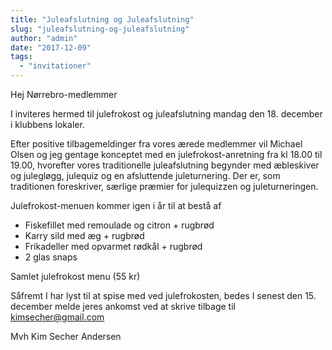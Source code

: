 ```yaml
---
title: "Juleafslutning og Juleafslutning"
slug: "juleafslutning-og-juleafslutning"
author: "admin"
date: "2017-12-09"
tags: 
  - "invitationer"
---
```


Hej Nørrebro-medlemmer

I inviteres hermed til julefrokost og juleafslutning mandag den 18. december i klubbens lokaler.

Efter positive tilbagemeldinger fra vores ærede medlemmer vil Michael Olsen og jeg gentage konceptet med en julefrokost-anretning fra kl 18.00 til 19.00, hvorefter vores traditionelle juleafslutning begynder med æbleskiver og julegløgg, julequiz og en afsluttende juleturnering. Der er, som traditionen foreskriver, særlige præmier for julequizzen og juleturneringen.

Julefrokost-menuen kommer igen i år til at bestå af

- Fiskefillet med remoulade og citron + rugbrød
- Karry sild med æg + rugbrød
- Frikadeller med opvarmet rødkål + rugbrød
- 2 glas snaps

Samlet julefrokost menu (55 kr)

Såfremt I har lyst til at spise med ved julefrokosten, bedes I senest den 15. december melde jeres ankomst ved at skrive tilbage til kimsecher@gmail.com

Mvh Kim Secher Andersen
